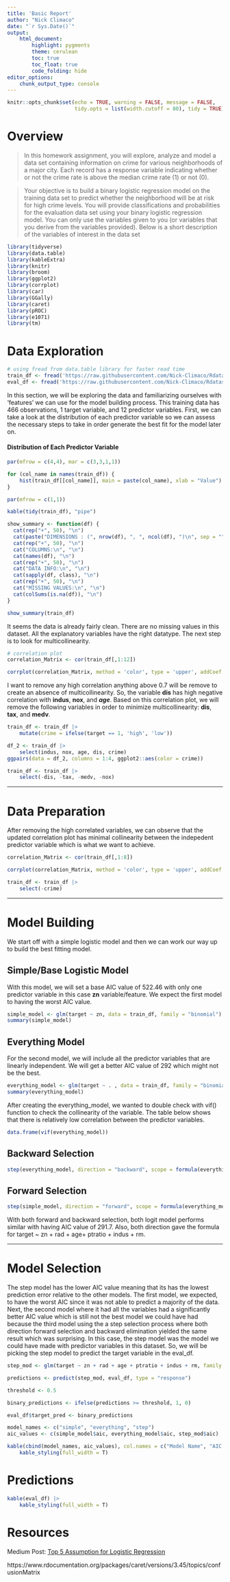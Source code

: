```yaml
---
title: 'Basic Report'
author: "Nick Climaco"
date: "`r Sys.Date()`"
output:
    html_document:
        highlight: pygments
        theme: cerulean
        toc: true
        toc_float: true
        code_folding: hide
editor_options:
    chunk_output_type: console
---
```


```r
knitr::opts_chunk$set(echo = TRUE, warning = FALSE, message = FALSE,
                      tidy.opts = list(width.cutoff = 80), tidy = TRUE)
```

# Overview

> In this homework assignment, you will explore, analyze and model a data set containing information on crime for various neighborhoods of a major city. Each record has a response variable indicating whether or not the crime rate is above the median crime rate (1) or not (0).

> Your objective is to build a binary logistic regression model on the training data set to predict whether the neighborhood will be at risk for high crime levels. You will provide classifications and probabilities for the evaluation data set using your binary logistic regression model. You can only use the variables given to you (or variables that you derive from the variables provided). Below is a short description of the variables of interest in the data set

```r
library(tidyverse)
library(data.table)
library(kableExtra)
library(knitr)
library(broom)
library(ggplot2)
library(corrplot)
library(car)
library(GGally)
library(caret)
library(pROC)
library(e1071)
library(tm)
```

# Data Exploration

```r
# using fread from data.table library for faster read time
train_df <- fread('https://raw.githubusercontent.com/Nick-Climaco/Rdataset/main/crime-training-data_modified.csv')
eval_df <- fread('https://raw.githubusercontent.com/Nick-Climaco/Rdataset/main/crime-evaluation-data_modified.csv')
```

In this section, we will be exploring the data and familiarizing ourselves with 'features' we can use for the model building process. This training data has 466 observations, 1 target variable, and 12 predictor variables. First, we can take a look at the distribution of each predictor variable so we can assess the necessary steps to take in order generate the best fit for the model later on. 

#### Distribution of Each Predictor Variable 


```r
par(mfrow = c(4,4), mar = c(3,3,1,1))

for (col_name in names(train_df)) {
    hist(train_df[[col_name]], main = paste(col_name), xlab = "Value")
}

par(mfrow = c(1,1))
```


```r
kable(tidy(train_df), "pipe")
```

```r
show_summary <- function(df) {
  cat(rep("+", 50), "\n")
  cat(paste("DIMENSIONS : (", nrow(df), ", ", ncol(df), ")\n", sep = ""), "\n")
  cat(rep("+", 50), "\n")
  cat("COLUMNS:\n", "\n")
  cat(names(df), "\n")
  cat(rep("+", 50), "\n")
  cat("DATA INFO:\n", "\n")
  cat(sapply(df, class), "\n")
  cat(rep("+", 50), "\n")
  cat("MISSING VALUES:\n", "\n")
  cat(colSums(is.na(df)), "\n")
}

show_summary(train_df)
```

It seems the data is already fairly clean. There are no missing values in this dataset. All the explanatory variables have the right datatype. The next step is to look for multicollinearity. 

```r
# correlation plot
correlation_Matrix <- cor(train_df[,1:12])

corrplot(correlation_Matrix, method = 'color', type = 'upper', addCoef.col = "black", number.cex = 0.7)
```

I want to remove any high correlation anything above 0.7 will be remove to create an absence of multicollinearity. So, the variable **dis** has high negative correlation with **indus**, **nox**, and ***age***. Based on this correlation plot, we will remove the following variables in order to minimize multicollinearity: **dis**, **tax**, and **medv**.

```r
train_df <- train_df |> 
    mutate(crime = ifelse(target == 1, 'high', 'low'))

df_2 <- train_df |> 
    select(indus, nox, age, dis, crime)
ggpairs(data = df_2, columns = 1:4, ggplot2::aes(color = crime))
```

```r
train_df <- train_df |> 
    select(-dis, -tax, -medv, -nox)
```

***

# Data Preparation

After removing the high correlated variables, we can observe that the updated correlation plot has minimal collinearity between the indepedent predictor variable which is what we want to achieve.

```r
correlation_Matrix <- cor(train_df[,1:8])

corrplot(correlation_Matrix, method = 'color', type = 'upper', addCoef.col = "black", number.cex = 0.7)
```

```r
train_df <- train_df |> 
    select(-crime)
```

***

# Model Building

We start off with a simple logistic model and then we can work our way up to build the best fitting model. 

## Simple/Base Logistic Model

With this model, we will set a base AIC value of 522.46 with only one predictor variable in this case **zn** variable/feature. We expect the first model to having the worst AIC value. 

```r
simple_model <- glm(target ~ zn, data = train_df, family = "binomial")
summary(simple_model)
```

## Everything Model

For the second model, we will include all the predictor variables that are linearly independent. We will get a better AIC value of 292 which might not be the best. 

```r
everything_model <- glm(target ~ . , data = train_df, family = "binomial")
summary(everything_model)
```

After creating the everything_model, we wanted to double check with vif() function to check the collinearity of the variable. The table below shows that there is relatively low correlation between the predictor variables. 

```r
data.frame(vif(everything_model))
```

## Backward Selection



```r
step(everything_model, direction = "backward", scope = formula(everything_model))
```

## Forward Selection

```r
step(simple_model, direction = "forward", scope = formula(everything_model))
```

With both forward and backward selection, both logit model performs similar with having AIC value of 291.7. Also, both direction gave the formula for target ~ zn + rad + age+ ptratio + indus + rm. 

***

# Model Selection

The step model has the lower AIC value meaning that its has the lowest prediction error relative to the other models. The first model, we expected, to have the worst AIC since it was not able to predict a majority of the data. Next, the second model where it had all the variables had a significantly better AIC value which is still not the best model we could have had because the third model using the a step selection process where both direction forward selection and backward elimination yielded the same result which was surprising. In this case, the step model was the model we could have made with predictor variables in this dataset. So, we will be picking the step model to predict the target variable in the eval_df. 

```r
step_mod <- glm(target ~ zn + rad + age + ptratio + indus + rm, family = binomial, data = train_df)

predictions <- predict(step_mod, eval_df, type = "response")

threshold <- 0.5

binary_predictions <- ifelse(predictions >= threshold, 1, 0)

eval_df$target_pred <- binary_predictions
```

```r
model_names <- c("simple", "everything", "step")
aic_values <- c(simple_model$aic, everything_model$aic, step_mod$aic)

kable(cbind(model_names, aic_values), col.names = c("Model Name", "AIC Value")) |> 
    kable_styling(full_width = T)
```


# Predictions 

```r
kable(eval_df) |> 
    kable_styling(full_width = T)
```

# Resources

Medium Post: [Top 5 Assumption for Logistic Regression](https://dhirajkumarblog.medium.com/top-5-assumptions-for-logistic-regression-96b11d24d357)

https://www.rdocumentation.org/packages/caret/versions/3.45/topics/confusionMatrix
